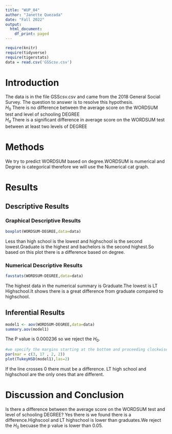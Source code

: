 ```yaml
---
title: "WUP_04"
author: "Janette Quezada"
date: "Fall 2022"
output:
  html_document:
    df_print: paged
---
```


```r
require(knitr)
require(tidyverse)
require(tigerstats)
data = read.csv('GSScsv.csv')

```

# Introduction

<!--In this section you explain what you are trying to show.  Where did the data come from?  What is the research or other question you are trying to answer?!-->

The data is in the file GSScsv.csv and came from the 2018 General Social Survey.  The question to answer is to resolve this hypothesis.  
$H_0$ There is no difference between the average score on the WORDSUM test and level of schooling DEGREE  
$H_a$ There is a significant difference in average score on the WORDSUM test between at least two levels of DEGREE  

# Methods

<!--Decide on your methods:  use "variable analysis" or other appropriate descriptors.  Make sure to choose at least one graphical method and at least one numerical method.!-->
We try to predict WORDSUM based on degree.WORDSUM is numerical and Degree is categorical therefore we will use the Numerical cat graph.

# Results

<!--Divide this section into two sub-sections:  One for your descriptive  results and one for your inferential results.!-->


## Descriptive Results

### Graphical Descriptive Results


<!--Graphical results here.  Make sure to show your code.  Provide appropriate labels for axes, giving units if possible, and provide a good title for the graph, too.  Use the graphical results to describe the patterns if any that exist in the data as focused toward the research question!-->
```r
boxplot(WORDSUM~DEGREE,data=data)
```


Less than high school is the lowest and highschool is the second lowest.Graduate is the highest and bachelors is the second highest.So based on this plot there is a difference based on degree.


### Numerical Descriptive Results

<!--Numerical results go here. Use the numerical results to describe the patterns if any that exist in the data as focused toward the research question!-->


```r
favstats(WORDSUM~DEGREE,data=data)
```

The highest data in the numerical summary is Graduate.The lowest is LT Highschool.It shows there is a great difference from graduate compared to highschool.

## Inferential Results


<!--State hypothesis clearly.  Make sure your discussion of the inferential test covers all the aspects that the test output produces, such as test statistic, p-value etc.  Make a decision about the null hypothesis, explain the assumptions on which the selected test/procedure was based, and why the chosen procedure satisfys the assumptions and is appropriate to answer the research question!-->

```r
model1 <- aov(WORDSUM~DEGREE,data=data)
summary.aov(model1)
```

The P value is 0.000236 so we reject the $H_0$.
```r
#we specify the margins starting at the bottom and proceeding clockwise - thus 8.7 is the left side margin to hold the names of the factors
par(mar = c(3, 17 , 2, 2))
plot(TukeyHSD(model1),las=2)
```


If the line crosses 0 there must be a difference. LT high school and highschool are the only ones that are different.

# Discussion and Conclusion

<!--Discussion and conclusion here.  If you found a relationship be sure to consider whether the relationship occurs because one of the variavbles causes the other, or whether they perhasps are related for some other reason.  Watch the chapter 6 videos from the GeorgeTown videos collection.!-->

Is there a difference between the average score on the WORDSUM test and level of schooling DEGREE?
Yes there is we found there is a difference.Highscool and LT highschool is lower than graduates.We reject the $H_0$ becuase the p value is lower than 0.05. 


